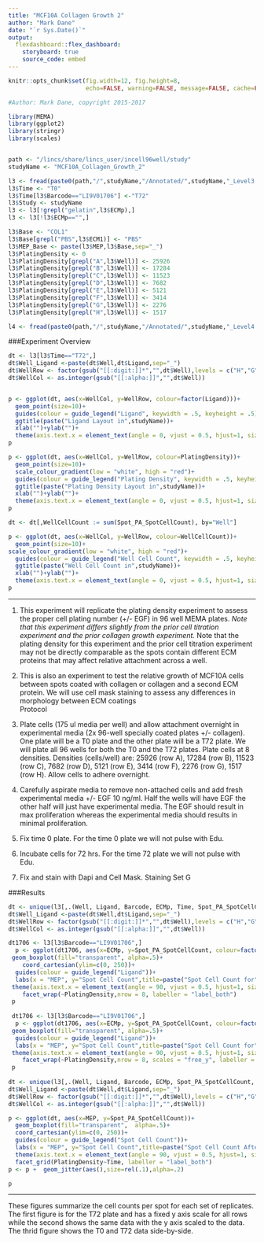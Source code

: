 ```yaml
---
title: "MCF10A Collagen Growth 2"
author: "Mark Dane"
date: "`r Sys.Date()`"
output: 
  flexdashboard::flex_dashboard:
    storyboard: true
    source_code: embed
---
```




```r
knitr::opts_chunk$set(fig.width=12, fig.height=8,
                      echo=FALSE, warning=FALSE, message=FALSE, cache=FALSE)

#Author: Mark Dane, copyright 2015-2017

library(MEMA)
library(ggplot2)
library(stringr)
library(scales)


path <- "/lincs/share/lincs_user/incell96well/study"
studyName <- "MCF10A_Collagen_Growth_2"

```


```r

l3 <- fread(paste0(path,"/",studyName,"/Annotated/",studyName,"_Level3.tsv"),verbose = FALSE, showProgress = FALSE)
l3$Time <- "T0"
l3$Time[l3$Barcode=="LI9V01706"] <-"T72"
l3$Study <- studyName
l3 <- l3[!grepl("gelatin",l3$ECMp),]
l3 <- l3[!l3$ECMp=="",]

l3$Base <- "COL1"
l3$Base[grepl("PBS",l3$ECM1)] <- "PBS"
l3$MEP_Base <- paste(l3$MEP,l3$Base,sep="_")
l3$PlatingDensity <- 0
l3$PlatingDensity[grepl("A",l3$Well)] <- 25926
l3$PlatingDensity[grepl("B",l3$Well)] <- 17284
l3$PlatingDensity[grepl("C",l3$Well)] <- 11523
l3$PlatingDensity[grepl("D",l3$Well)] <- 7682
l3$PlatingDensity[grepl("E",l3$Well)] <- 5121
l3$PlatingDensity[grepl("F",l3$Well)] <- 3414
l3$PlatingDensity[grepl("G",l3$Well)] <- 2276
l3$PlatingDensity[grepl("H",l3$Well)] <- 1517

l4 <- fread(paste0(path,"/",studyName,"/Annotated/",studyName,"_Level4.tsv"),verbose = FALSE, showProgress = FALSE)

```

###Experiment Overview

```r
dt <- l3[l3$Time=="T72",]
dt$Well_Ligand <-paste(dt$Well,dt$Ligand,sep="_")
dt$WellRow <- factor(gsub("[[:digit:]]*","",dt$Well),levels = c("H","G","F","E","D","C","B","A"))
dt$WellCol <- as.integer(gsub("[[:alpha:]]","",dt$Well))


p <- ggplot(dt, aes(x=WellCol, y=WellRow, colour=factor(Ligand)))+
  geom_point(size=10)+
  guides(colour = guide_legend("Ligand", keywidth = .5, keyheight = .5))+
  ggtitle(paste("Ligand Layout in",studyName))+
  xlab("")+ylab("")+
  theme(axis.text.x = element_text(angle = 0, vjust = 0.5, hjust=1, size=rel(.8)),axis.title.x = element_text(size=rel(1)),plot.title = element_text(size = rel(1)),legend.text=element_text(size = rel(1)),legend.title=element_text(size = rel(1)), strip.text = element_text(size = 5))
p

p <- ggplot(dt, aes(x=WellCol, y=WellRow, colour=PlatingDensity))+
  geom_point(size=10)+
  scale_colour_gradient(low = "white", high = "red")+
  guides(colour = guide_legend("Plating Density", keywidth = .5, keyheight = .5))+
  ggtitle(paste("Plating Density Layout in",studyName))+
  xlab("")+ylab("")+
  theme(axis.text.x = element_text(angle = 0, vjust = 0.5, hjust=1, size=rel(.8)),axis.title.x = element_text(size=rel(1)),plot.title = element_text(size = rel(1)),legend.text=element_text(size = rel(1)),legend.title=element_text(size = rel(1)), strip.text = element_text(size = 5))
p

dt <- dt[,WellCellCount := sum(Spot_PA_SpotCellCount), by="Well"]

p <- ggplot(dt, aes(x=WellCol, y=WellRow, colour=WellCellCount))+
  geom_point(size=10)+
scale_colour_gradient(low = "white", high = "red")+
  guides(colour = guide_legend("Well Cell Count", keywidth = .5, keyheight = .5))+
  ggtitle(paste("Well Cell Count in",studyName))+
  xlab("")+ylab("")+
  theme(axis.text.x = element_text(angle = 0, vjust = 0.5, hjust=1, size=rel(.8)),axis.title.x = element_text(size=rel(1)),plot.title = element_text(size = rel(1)),legend.text=element_text(size = rel(1)),legend.title=element_text(size = rel(1)), strip.text = element_text(size = 5))
p

```

***
1. This experiment will replicate the plating density experiment to assess the proper cell plating number (+/- EGF) in 96 well MEMA plates. *Note that this experiment differs slightly from the prior cell titration experiment and the prior collagen growth experiment. *Note that the plating density for this experiment and the prior cell titration experiment may not be directly comparable as the spots contain different ECM proteins that may affect relative attachment across a well. 

2. This is also an experiment to test the relative growth of MCF10A cells between spots coated with collagen or collagen and a second ECM protein. We will use cell mask staining to assess any differences in morphology between ECM coatings
<br>
Protocol  
1. Plate cells (175 ul media per well) and allow attachment overnight in experimental media (2x 96-well specially coated plates +/- collagen). One plate will be a T0 plate and the other plate will be a T72 plate. We will plate all 96 wells for both the T0 and the T72 plates. Plate cells at 8 densities. Densities (cells/well) are: 25926 (row A), 17284 (row B), 11523 (row C), 7682 (row D), 5121 (row E), 3414 (row F), 2276 (row G), 1517 (row H). Allow cells to adhere overnight.  
2. Carefully aspirate media to remove non-attached cells and add fresh experimental media +/- EGF 10 ng/ml.  Half the wells will have EGF the other half will just have experimental media. The EGF should result in max proliferation whereas the experimental media should results in minimal proliferation.  
3. Fix time 0 plate. For the time 0 plate we will not pulse with Edu.  
4. Incubate cells for 72 hrs. For the time 72 plate we will not pulse with Edu.  
5. Fix and stain with Dapi and Cell Mask. Staining Set G 

###Results

```r
dt <- unique(l3[,.(Well, Ligand, Barcode, ECMp, Time, Spot_PA_SpotCellCount, CellLine, MEP, PlatingDensity)])
dt$Well_Ligand <-paste(dt$Well,dt$Ligand,sep="_")
dt$WellRow <- factor(gsub("[[:digit:]]*","",dt$Well),levels = c("H","G","F","E","D","C","B","A"))
dt$WellCol <- as.integer(gsub("[[:alpha:]]","",dt$Well))

dt1706 <- l3[l3$Barcode=="LI9V01706",]
  p <- ggplot(dt1706, aes(x=ECMp, y=Spot_PA_SpotCellCount, colour=factor(Ligand)))+
 geom_boxplot(fill="transparent", alpha=.5)+
    coord_cartesian(ylim=c(0, 250))+
  guides(colour = guide_legend("Ligand"))+
  labs(x = "MEP", y="Spot Cell Count",title=paste("Spot Cell Count for",unique(dt1706$CellLine), "cells in the T72 Plate"))+
 theme(axis.text.x = element_text(angle = 90, vjust = 0.5, hjust=1, size=rel(.8)),axis.title.x = element_text(size=rel(1)),plot.title = element_text(size = rel(1)),legend.text=element_text(size = rel(1)),legend.title=element_text(size = rel(1)), strip.text = element_text(size = 10))+
    facet_wrap(~PlatingDensity,nrow = 8, labeller = "label_both")
 p
 
 dt1706 <- l3[l3$Barcode=="LI9V01706",]
  p <- ggplot(dt1706, aes(x=ECMp, y=Spot_PA_SpotCellCount, colour=factor(Ligand)))+
 geom_boxplot(fill="transparent", alpha=.5)+
  guides(colour = guide_legend("Ligand"))+
  labs(x = "MEP", y="Spot Cell Count",title=paste("Spot Cell Count for",unique(dt1706$CellLine), "cells in the T72 Plate"))+
 theme(axis.text.x = element_text(angle = 90, vjust = 0.5, hjust=1, size=rel(.8)),axis.title.x = element_text(size=rel(1)),plot.title = element_text(size = rel(1)),legend.text=element_text(size = rel(1)),legend.title=element_text(size = rel(1)), strip.text = element_text(size = 10))+
    facet_wrap(~PlatingDensity,nrow = 8, scales = "free_y", labeller = "label_both")
 p
 
dt <- unique(l3[,.(Well, Ligand, Barcode, ECMp, Spot_PA_SpotCellCount, CellLine, MEP, PlatingDensity, Time)])
dt$Well_Ligand <-paste(dt$Well,dt$Ligand,sep="_")
dt$WellRow <- factor(gsub("[[:digit:]]*","",dt$Well),levels = c("H","G","F","E","D","C","B","A"))
dt$WellCol <- as.integer(gsub("[[:alpha:]]","",dt$Well))

p <- ggplot(dt, aes(x=MEP, y=Spot_PA_SpotCellCount))+
  geom_boxplot(fill="transparent",  alpha=.5)+
  coord_cartesian(ylim=c(0, 250))+
  guides(colour = guide_legend("Spot Cell Count"))+
  labs(x = "MEP", y="Spot Cell Count",title=paste("Spot Cell Count After Growth for",unique(dt$CellLine), "cells at Time 0 and 72 hours"))+
  theme(axis.text.x = element_text(angle = 90, vjust = 0.5, hjust=1, size=rel(.8)),axis.title.x = element_text(size=rel(1)),plot.title = element_text(size = rel(1)),legend.text=element_text(size = rel(1)),legend.title=element_text(size = rel(1)), strip.text = element_text(size = 10))+
  facet_grid(PlatingDensity~Time, labeller = "label_both")
p <- p +  geom_jitter(aes(),size=rel(.1),alpha=.2)

p

```

***

These figures summarize the cell counts per spot for each set of replicates. The first figure is for the T72 plate and has a fixed y axis scale for all rows while the second shows the same data with the y axis scaled to the data. The thrid figure shows the T0 and T72 data side-by-side.  

